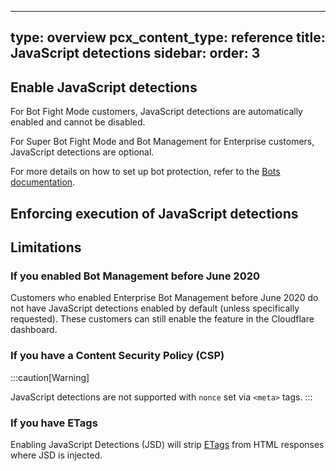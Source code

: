 
---
type: overview
pcx_content_type: reference
title: JavaScript detections
sidebar:
  order: 3
---


<Render file="javascript-detections-definition" />

## Enable JavaScript detections

For Bot Fight Mode customers, JavaScript detections are automatically enabled and cannot be disabled.

For Super Bot Fight Mode and Bot Management for Enterprise customers, JavaScript detections are optional.

<Render file="javascript-detections-enable" />

For more details on how to set up bot protection, refer to the [Bots documentation](/bots/get-started/).

## Enforcing execution of JavaScript detections

<Render file="javascript-detections-implementation" />

<Render file="cf-clearance-cookie" />

## Limitations

### If you enabled Bot Management before June 2020

Customers who enabled Enterprise Bot Management before June 2020 do not have JavaScript detections enabled by default (unless specifically requested). These customers can still enable the feature in the Cloudflare dashboard.

### If you have a Content Security Policy (CSP)

<Render file="javascript-detections-csp" />

:::caution[Warning]

JavaScript detections are not supported with `nonce` set via `<meta>` tags. 
:::

### If you have ETags

Enabling JavaScript Detections (JSD) will strip [ETags](/cache/reference/etag-headers/) from HTML responses where JSD is injected.
